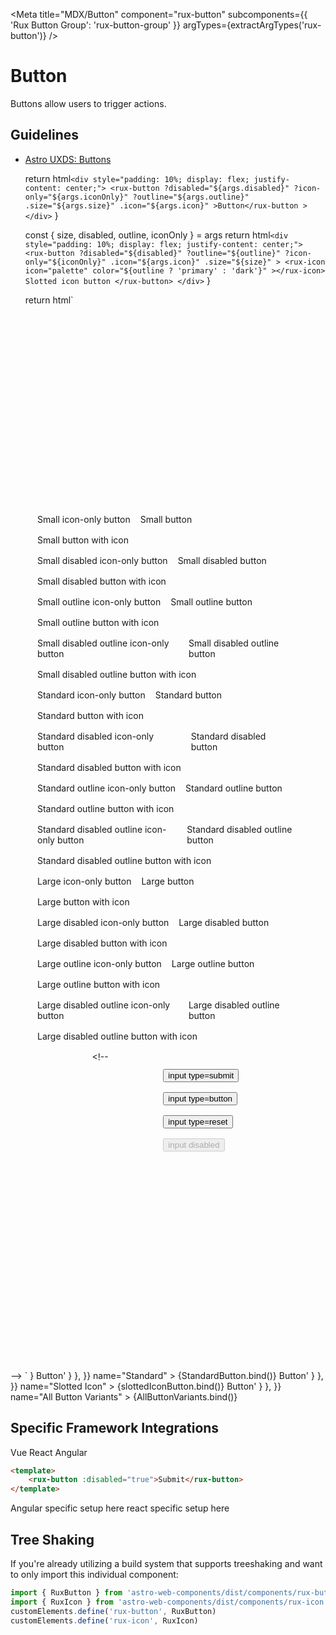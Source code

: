 
<Meta
    title="MDX/Button"
    component="rux-button"
    subcomponents={{ 'Rux Button Group': 'rux-button-group' }}
    argTypes={extractArgTypes('rux-button')}
/>

<style>{`
  a {
    color: var(--fontLinkColor);
  }
  a:hover {
    color: var(--fontLinkHoverColor);
  }
`}</style>

# Button

Buttons allow users to trigger actions.

## Guidelines

-   [Astro UXDS: Buttons](http://www.astrouxds.com/ui-components/buttons)

    return html`
        <div style="padding: 10%; display: flex; justify-content: center;">
            <rux-button
                ?disabled="${args.disabled}"
                ?icon-only="${args.iconOnly}"
                ?outline="${args.outline}"
                .size="${args.size}"
                .icon="${args.icon}"
                >Button</rux-button
            >
        </div>
    `
}

    const { size, disabled, outline, iconOnly } = args
    return html`
        <div style="padding: 10%; display: flex; justify-content: center;">
            <rux-button
                ?disabled="${disabled}"
                ?outline="${outline}"
                ?icon-only="${iconOnly}"
                .icon="${args.icon}"
                .size="${size}"
            >
                <rux-icon
                    icon="palette"
                    color="${outline ? 'primary' : 'dark'}"
                ></rux-icon>
                Slotted icon button
            </rux-button>
        </div>
    `
}

    return html`
        <style>
            .button-list {
                list-style-type: none;
                margin: 0 1rem 0 0;
                padding: 0;
                display: flex;
                flex-flow: column;
            }
            .button-list li {
                margin: 0 1rem 1rem 0;
                display: flex;
            }
            .button-list li rux-button:not(:last-child) {
                margin-right: 1rem;
            }
        </style>
        <div
            style="padding: 8vh 2vw; display: flex; flex-flow: row wrap; justify-content: space-evenly;"
        >
            <ul class="button-list">
                <li>
                    <rux-button size="small" icon-only icon="settings"
                        >Small icon-only button</rux-button
                    >
                    <rux-button size="small">Small button</rux-button>
                </li>
                <li>
                    <rux-button size="small" icon="settings"
                        >Small button with icon</rux-button
                    >
                </li>
                <li>
                    <rux-button size="small" icon-only disabled icon="settings"
                        >Small disabled icon-only button</rux-button
                    >
                    <rux-button size="small" disabled
                        >Small disabled button</rux-button
                    >
                </li>
                <li>
                    <rux-button size="small" disabled icon="settings"
                        >Small disabled button with icon</rux-button
                    >
                </li>
                <li>
                    <rux-button size="small" icon-only outline icon="settings"
                        >Small outline icon-only button</rux-button
                    >
                    <rux-button size="small" outline
                        >Small outline button</rux-button
                    >
                </li>
                <li>
                    <rux-button size="small" outline icon="settings"
                        >Small outline button with icon</rux-button
                    >
                </li>
                <li>
                    <rux-button
                        size="small"
                        icon-only
                        disabled
                        outline
                        icon="settings"
                        >Small disabled outline icon-only button</rux-button
                    >
                    <rux-button size="small" outline disabled
                        >Small disabled outline button</rux-button
                    >
                </li>
                <li>
                    <rux-button size="small" outline disabled icon="settings"
                        >Small disabled outline button with icon</rux-button
                    >
                </li>
            </ul>
            <ul class="button-list">
                <li>
                    <rux-button icon-only icon="settings"
                        >Standard icon-only button</rux-button
                    >
                    <rux-button>Standard button</rux-button>
                </li>
                <li>
                    <rux-button icon="settings"
                        >Standard button with icon</rux-button
                    >
                </li>
                <li>
                    <rux-button icon-only disabled icon="settings"
                        >Standard disabled icon-only button</rux-button
                    >
                    <rux-button disabled>Standard disabled button</rux-button>
                </li>
                <li>
                    <rux-button disabled icon="settings"
                        >Standard disabled button with icon</rux-button
                    >
                </li>
                <li>
                    <rux-button icon-only outline icon="settings"
                        >Standard outline icon-only button</rux-button
                    >
                    <rux-button outline>Standard outline button</rux-button>
                </li>
                <li>
                    <rux-button outline icon="settings"
                        >Standard outline button with icon</rux-button
                    >
                </li>
                <li>
                    <rux-button icon-only disabled outline icon="settings"
                        >Standard disabled outline icon-only button</rux-button
                    >
                    <rux-button outline disabled
                        >Standard disabled outline button</rux-button
                    >
                </li>
                <li>
                    <rux-button outline disabled icon="settings"
                        >Standard disabled outline button with icon</rux-button
                    >
                </li>
            </ul>
            <ul class="button-list">
                <li>
                    <rux-button size="large" icon-only icon="settings"
                        >Large icon-only button</rux-button
                    >
                    <rux-button size="large">Large button</rux-button>
                </li>
                <li>
                    <rux-button size="large" icon="settings"
                        >Large button with icon</rux-button
                    >
                </li>
                <li>
                    <rux-button size="large" icon-only disabled icon="settings"
                        >Large disabled icon-only button</rux-button
                    >
                    <rux-button size="large" disabled
                        >Large disabled button</rux-button
                    >
                </li>
                <li>
                    <rux-button size="large" disabled icon="settings"
                        >Large disabled button with icon</rux-button
                    >
                </li>
                <li>
                    <rux-button size="large" icon-only outline icon="settings"
                        >Large outline icon-only button</rux-button
                    >
                    <rux-button size="large" outline
                        >Large outline button</rux-button
                    >
                </li>
                <li>
                    <rux-button size="large" outline icon="settings"
                        >Large outline button with icon</rux-button
                    >
                </li>
                <li>
                    <rux-button
                        size="large"
                        icon-only
                        disabled
                        outline
                        icon="settings"
                        >Large disabled outline icon-only button</rux-button
                    >
                    <rux-button size="large" outline disabled
                        >Large disabled outline button</rux-button
                    >
                </li>
                <li>
                    <rux-button size="large" outline disabled icon="settings"
                        >Large disabled outline button with icon</rux-button
                    >
                </li>
            </ul>
            <!-- <ul class="button-list">
    <li>
      <input class="rux-button" type="submit" value="input type=submit">
    </li>
    <li>
      <input class="rux-button" type="button" value="input type=button">
    </li>
    <li>
      <input class="rux-button" type="reset" value="input type=reset">
    </li>
    <li>
      <input class="rux-button" type="submit" value="input disabled" disabled>
    </li>
  </ul> -->
        </div>
    `
}

<Canvas>
    <Story
        parameters={{
            docs: { source: { code: '<rux-button>Button</rux-button>' } },
        }}
        name="Standard"
    >
        {StandardButton.bind()}
    </Story>
</Canvas>

<Canvas>
    <Story
        parameters={{
            docs: { source: { code: '<rux-button>Button</rux-button>' } },
        }}
        name="Slotted Icon"
    >
        {slottedIconButton.bind()}
    </Story>
</Canvas>

<Canvas>
    <Story
        parameters={{
            docs: { source: { code: '<rux-button>Button</rux-button>' } },
        }}
        name="All Button Variants"
    >
        {AllButtonVariants.bind()}
    </Story>
</Canvas>

<ArgsTable of="rux-button" />

## Specific Framework Integrations

<div>
<rux-tabs small id="tab-set-id-1">
<rux-tab id="tab-id-1">Vue</rux-tab>
<rux-tab id="tab-id-2">React</rux-tab>
<rux-tab id="tab-id-3">Angular</rux-tab>
</rux-tabs>

<rux-tab-panels aria-labelledby="tab-set-id-1">
  <rux-tab-panel aria-labelledby="tab-id-1">

```html
<template>
    <rux-button :disabled="true">Submit</rux-button>
</template>
```

  </rux-tab-panel>
  <rux-tab-panel aria-labelledby="tab-id-2">
    Angular specific setup here
  </rux-tab-panel>
  <rux-tab-panel aria-labelledby="tab-id-3">
    react specific setup here
  </rux-tab-panel>
</rux-tab-panels>
</div>

## Tree Shaking

If you're already utilizing a build system that supports treeshaking and want to only import this individual component:

```js
import { RuxButton } from 'astro-web-components/dist/components/rux-button'
import { RuxIcon } from 'astro-web-components/dist/components/rux-icon'
customElements.define('rux-button', RuxButton)
customElements.define('rux-icon', RuxIcon)
```
